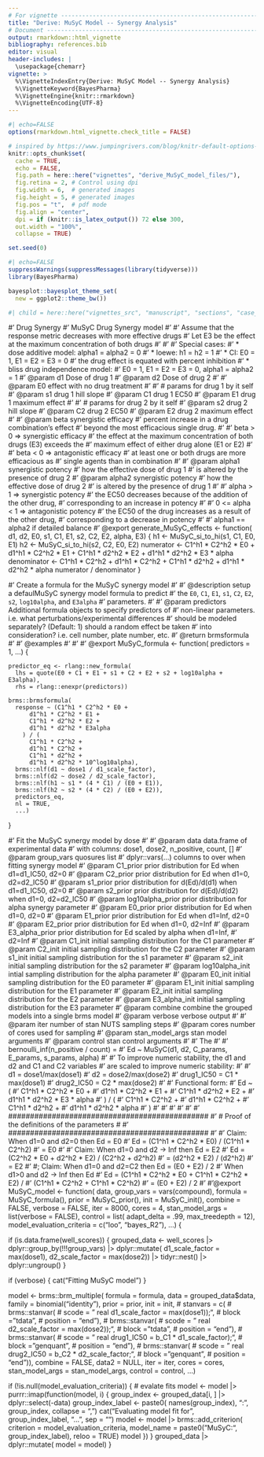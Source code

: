 ```yaml
---
# For vignette -----------------------------------------------------------------
title: "Derive: MuSyC Model -- Synergy Analysis"
# Document ---------------------------------------------------------------------
output: rmarkdown::html_vignette
bibliography: references.bib
editor: visual
header-includes: |
  \usepackage{chemarr}
vignette: >
  %\VignetteIndexEntry{Derive: MuSyC Model -- Synergy Analysis}
  %\VignetteKeyword{BayesPharma}
  %\VignetteEngine{knitr::rmarkdown}
  %\VignetteEncoding{UTF-8}
---
```


```r
#| echo=FALSE
options(rmarkdown.html_vignette.check_title = FALSE)

# inspired by https://www.jumpingrivers.com/blog/knitr-default-options-settings-hooks/
knitr::opts_chunk$set(
  cache = TRUE,
  echo = FALSE,
  fig.path = here::here("vignettes", "derive_MuSyC_model_files/"),
  fig.retina = 2, # Control using dpi
  fig.width = 6,  # generated images
  fig.height = 5, # generated images
  fig.pos = "t",  # pdf mode
  fig.align = "center",
  dpi = if (knitr::is_latex_output()) 72 else 300, 
  out.width = "100%",
  collapse = TRUE)

set.seed(0)
```

```r
#| echo=FALSE
suppressWarnings(suppressMessages(library(tidyverse)))
library(BayesPharma)

bayesplot::bayesplot_theme_set(
  new = ggplot2::theme_bw())
```

```r
#| child = here::here("vignettes_src", "manuscript", "sections", "case_study_synergy.qmd")

```




#' Drug Synergy
#' MuSyC Drug Synergy model
#'
#' Assume that the response metric decreases with more effective drugs
#' Let E3 be the effect at the maximum concentration of both drugs
#'
#'
#' Special cases:
#'    * dose additive model: alpha1 = alpha2 = 0
#'        * loewe: h1 = h2 = 1
#'            * CI:  E0 = 1, E1 = E2 = E3 = 0
#'                   the drug effect is equated with percent inhibition
#'    * bliss drug independence model:
#'        E0 = 1, E1 = E2 = E3 = 0, alpha1 = alpha2 = 1
#' @param d1 Dose of drug 1
#' @param d2 Dose of drug 2
#'
#' @param E0 effect with no drug treatment
#'
#' # params for drug 1 by it self
#' @param s1 drug 1 hill slope
#' @param C1 drug 1 EC50
#' @param E1 drug 1 maximum effect
#'
#' # params for drug 2 by it self
#' @param s2 drug 2 hill slope
#' @param C2 drug 2 EC50
#' @param E2 drug 2 maximum effect
#'
#' @param beta synergistic efficacy
#'    percent increase in a drug combination’s effect
#'    beyond the most efficacious single drug.
#'
#'    beta > 0 => synergistic efficacy
#'      the effect at the maximum concentration of both drugs (E3) exceeds the
#'      maximum effect of either drug alone (E1 or E2)
#'
#'    beta < 0 => antagonistic efficacy
#'      at least one or both drugs are more efficacious as
#'      single agents than in combination
#'
#' @param alpha1 synergistic potency
#'    how the effective dose of drug 1
#'    is altered by the presence of drug 2
#' @param alpha2 synergistic potency
#'    how the effective dose of drug 2
#'    is altered by the presence of drug 1
#'
#'    alpha > 1 => synergistic potency
#'      the EC50 decreases because of the addition of the other drug,
#'      corresponding to an increase in potency
#'
#'    0 <= alpha < 1 => antagonistic potency
#'      the EC50 of the drug increases as a result of the other drug,
#'      corresponding to a decrease in potency
#'
#'    alpha1 == alpha2 if detailed balance
#' @export
generate_MuSyC_effects <- function(
    d1,
    d2,
    E0,
    s1, C1, E1,
    s2, C2, E2,
    alpha,
    E3) {
  h1 <- MuSyC_si_to_hi(s1, C1, E0, E1)
  h2 <- MuSyC_si_to_hi(s2, C2, E0, E2)
  numerator <-
    C1^h1 * C2^h2 * E0 +
    d1^h1 * C2^h2 * E1 +
    C1^h1 * d2^h2 * E2 +
    d1^h1 * d2^h2 * E3 * alpha
  denominator <-
    C1^h1 * C2^h2 +
    d1^h1 * C2^h2 +
    C1^h1 * d2^h2 +
    d1^h1 * d2^h2 * alpha
  numerator / denominator
}



#' Create a formula for the MuSyC synergy model
#'
#' @description setup a defaulMuSyC synergy model formula to predict
#'   the `E0`, `C1`, `E1`, `s1`, `C2`, `E2`, `s2`, `log10alpha`, and `E3alpha`
#'   parameters.
#'
#' @param predictors Additional formula objects to specify predictors of
#'   non-linear parameters. i.e. what perturbations/experimental differences
#'   should be modeled separately? (Default: 1) should a random effect be taken
#'   into consideration? i.e. cell number, plate number, etc.
#' @return brmsformula
#'
#' @examples
#'\dontrun{
#'   Consider observations made using 4 different drugs and the column header
#'   containing the labels for the 4 different drugs is `predictors`.
#'   
#'      `MuSyC_formula(predictors = 0 + predictors)`
#'
#'   Consider that the cell_ID was recorded and the noise from the cell_ID is to
#'   be accounted for.
#'  
#'      `MuSyC_formula(predictors = 0 + predictors + (1|cell_ID))`
#'}
#'
#' @export
MuSyC_formula <- function(
    predictors = 1,
    ...) {
    
    predictor_eq <- rlang::new_formula(
      lhs = quote(E0 + C1 + E1 + s1 + C2 + E2 + s2 + log10alpha + E3alpha),
      rhs = rlang::enexpr(predictors))
    
    brms::brmsformula(
      response ~ (C1^h1 * C2^h2 * E0 +
          d1^h1 * C2^h2 * E1 +
          C1^h1 * d2^h2 * E2 +
          d1^h1 * d2^h2 * E3alpha
        ) / (
          C1^h1 * C2^h2 +
          d1^h1 * C2^h2 +
          C1^h1 * d2^h2 +
          d1^h1 * d2^h2 * 10^log10alpha),
      brms::nlf(d1 ~ dose1 / d1_scale_factor),
      brms::nlf(d2 ~ dose2 / d2_scale_factor),
      brms::nlf(h1 ~ s1 * (4 * C1) / (E0 + E1)),
      brms::nlf(h2 ~ s2 * (4 * C2) / (E0 + E2)),
      predictors_eq,
      nl = TRUE,
      ...)
  }




#' Fit the MuSyC synergy model by dose
#'
#' @param data data.frame of experimental data
#'        with columns: dose1, dose2, n_positive, count, [<group_vars>]
#' @param group_vars quosures list
#'        dplyr::vars(...) columns to over when fitting synergy model
#' @param C1_prior prior distribution for Ed when d1=d1_IC50, d2=0
#' @param C2_prior prior distribution for Ed when d1=0, d2=d2_IC50
#' @param s1_prior prior distribution for d(Ed)/d(d1) when d1=d1_IC50, d2=0
#' @param s2_prior prior distribution for d(Ed)/d(d2) when d1=0, d2=d2_IC50
#' @param log10alpha_prior prior distribution for alpha synergy parameter
#' @param E0_prior prior distribution for Ed when d1=0, d2=0
#' @param E1_prior prior distribution for Ed when d1=Inf, d2=0
#' @param E2_prior prior distribution for Ed when d1=0, d2=Inf
#' @param E3_alpha_prior prior distribution for Ed scaled by alpha when d1=Inf,
#'        d2=Inf
#' @param C1_init initial sampling distribution for the C1 parameter
#' @param C2_init initial sampling distribution for the C2 parameter
#' @param s1_init initial sampling distribution for the s1 parameter
#' @param s2_init initial sampling distribution for the s2 parameter
#' @param log10alpha_init intial sampling distribution for the alpha parameter
#' @param E0_init initial sampling distribution for the E0 parameter
#' @param E1_init initial sampling distribution for the E1 parameter
#' @param E2_init initial sampling distribution for the E2 parameter
#' @param E3_alpha_init initial sampling distribution for the E3 parameter
#' @param combine combine the grouped models into a single brms model
#' @param verbose verbose output
#'
#' @param iter number of stan NUTS sampling steps
#' @param cores number of cores used for sampling
#' @param stan_model_args stan model arguments
#' @param control stan control arguments
#'
#' The
#'
#'    bernoulli_inf(n_positive / count) =
#'      Ed ~ MuSyC(d1, d2, C_params, E_params, s_params, alpha)
#'
#'    To improve numeric stability, the d1 and d2 and C1 and C2 variables
#'    are scaled to improve numeric stability:
#'
#'       d1 = dose1/max(dose1)
#'       d2 = dose2/max(dose2)
#'       drug1_IC50 = C1 * max(dose1)
#'       drug2_IC50 = C2 * max(dose2)
#'
#' Functional form:
#' Ed ~ (
#'        C1^h1 * C2^h2 * E0 +
#'        d1^h1 * C2^h2 * E1 +
#'        C1^h1 * d2^h2 * E2 +
#'        d1^h1 * d2^h2 * E3 * alpha
#'      ) / (
#'        C1^h1 * C2^h2 +
#'        d1^h1 * C2^h2 +
#'        C1^h1 * d2^h2 +
#'        d1^h1 * d2^h2 * alpha
#'      )
#'
#'
#'
#'
#'
#' ##############################################
#' # Proof of the definitions of the parameters #
#' ##############################################
#'
#' Claim: When d1=0 and d2=0 then Ed = E0
#' Ed = (C1^h1 * C2^h2 * E0) / (C1^h1 * C2^h2)
#'    = E0
#'
#' Claim: When d1=0 and d2 -> Inf then Ed = E2
#' Ed = (C2^h2 * E0 + d2^h2 * E2) / (C2^h2 + d2^h2)
#'    = (d2^h2 * E2) / (d2^h2)
#'    = E2
#'
#; Claim: When d1=0 and d2=C2 then Ed = (E0 + E2) / 2
#' When d1>0 and d2 -> Inf then Ed
#' Ed = (C1^h1 * C2^h2 * E0 + C1^h1 * C2^h2 * E2) /
#'      (C1^h1 * C2^h2 + C1^h1 * C2^h2)
#'    = (E0 + E2) / 2
#'
#'@export
MuSyC_model <- function(
    data,
    group_vars = vars(compound),
    formula = MuSyC_formula(),
    prior = MuSyC_prior(),
    init = MuSyC_init(),
    combine = FALSE,
    verbose = FALSE,
    iter = 8000,
    cores = 4,
    stan_model_args = list(verbose = FALSE),
    control = list(
      adapt_delta = .99,
      max_treedepth = 12),
    model_evaluation_criteria = c("loo", "bayes_R2"),
    ...) {

  if (is.data.frame(well_scores)) {
    grouped_data <- well_scores |>
      dplyr::group_by(!!!group_vars) |>
      dplyr::mutate(
        d1_scale_factor = max(dose1),
        d2_scale_factor = max(dose2)) |>
      tidyr::nest() |>
      dplyr::ungroup()
  }

  if (verbose) {
    cat("Fitting MuSyC model\n")
  }

  model <- brms::brm_multiple(
    formula = formula,
    data = grouped_data$data,
    family = binomial("identity"),
    prior = prior,
    init = init,
    #    stanvars = c(
    #        brms::stanvar(
    #            scode = "  real d1_scale_factor = max(dose1));",
    #            block = "tdata",
    #            position = "end"),
    #        brms::stanvar(
    #            scode = "  real d2_scale_factor = max(dose2));",
    #            block = "tdata",
    #            position = "end"),
    #        brms::stanvar(
    #            scode = "  real drug1_IC50 = b_C1 * d1_scale_factor);",
    #            block = "genquant",
    #            position = "end"),
    #        brms::stanvar(
    #            scode = "  real drug2_IC50 = b_C2 * d2_scale_factor;",
    #            block = "genquant",
    #            position = "end")),
    combine = FALSE,
    data2 = NULL,
    iter = iter,
    cores = cores,
    stan_model_args = stan_model_args,
    control = control,
    ...)

  if (!is.null(model_evaluation_criteria)) {
    # evalate fits
    model <- model |>
      purrr::imap(function(model, i) {
        group_index <- grouped_data[i, ] |> dplyr::select(-data)
        group_index_label <- paste0(
          names(group_index), ": ", group_index, collapse = ", ")
        cat("Evaluating model fit for ", group_index_label, "...\n", sep = "")
        model <- model |> brms::add_criterion(
          criterion = model_evaluation_criteria,
          model_name = paste0("MuSyC:", group_index_label),
          reloo = TRUE)
        model
      })
  }
  grouped_data |>
    dplyr::mutate(
      model = model)
}